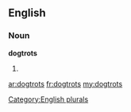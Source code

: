 ==English==

===Noun===
'''dogtrots'''

# {{plural of|[[dogtrot]]}}

[[Category:English plurals]]

[[ar:dogtrots]]
[[fr:dogtrots]]
[[my:dogtrots]]